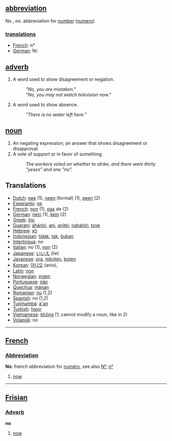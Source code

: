 ==[[abbreviation]]==
No., no. abbreviation for [[number]] ([[numero]])
===[[translations]]===
*[[French]]: n°
*[[German]]: Nr.

==[[adverb]]==
#A word used to show disagreement or negation.
#:'' "No, you are mistaken." ''
#:'' "No, you may not watch television now." ''
#A word used to show absence.
#:'' "There is no water left here." ''

==[[noun]]==
#An negating expression; an answer that shows disagreement or disapproval. 
#A vote of support or in favor of something. 
#:''The workers voted on whether to strike, and there were thirty "yeses" and one "no".''

==Translations==
*[[Dutch]]: [[nee]] (1), [[neen]] (formal) (1), [[geen]] (2)
*[[Esperanto]]: [[ne]]
*[[French]]: [[non]] (1), [[pas]] de (2)
*[[German]]: [[nein]] (1), [[kein]] (2)
*[[Greek]]: [[όχι]]
*[[Guarani]]: [[ahániri]], [[ani]], [[anítei]], [[nahániri]], [[tove]]
*[[Hebrew]]: [[לא]]
*[[Indonesian]]: [[tidak]], [[tak]], [[bukan]]
*[[Interlingua]]: no
*[[Italian]]: no (1), [[non]] (2)
*[[Japanese]]: [[いいえ]] (iie)
*[[Javanese]]: [[ora]], [[mboten]], [[boten]]
*[[Korean]]: [[아니오]] (anio),
*[[Latin]]: [[non]]
*[[Norwegian]]: [[ingen]]
*[[Portuguese]]: [[não]]
*[[Quechua]]: [[mánan]]
*[[Romanian]]: [[nu]] (1,2)
*[[Spanish]]: no (1,2)
*[[Tupinambá]]: [[a'an]]
*[[Turkish]]: [[hayır]]
*[[Vietnamese]]: [[không]] (1; cannot modify a noun, like in 2)
*[[Volapük]]: no

----

==[[French]]==
===[[Abbreviation]]===
'''No''': french abbreviation for [[numéro]], see also [[N°]], [[n°]]
# [[now]]
----

==[[Frisian]]==
===[[Adverb]]===
'''no'''
# [[now]]